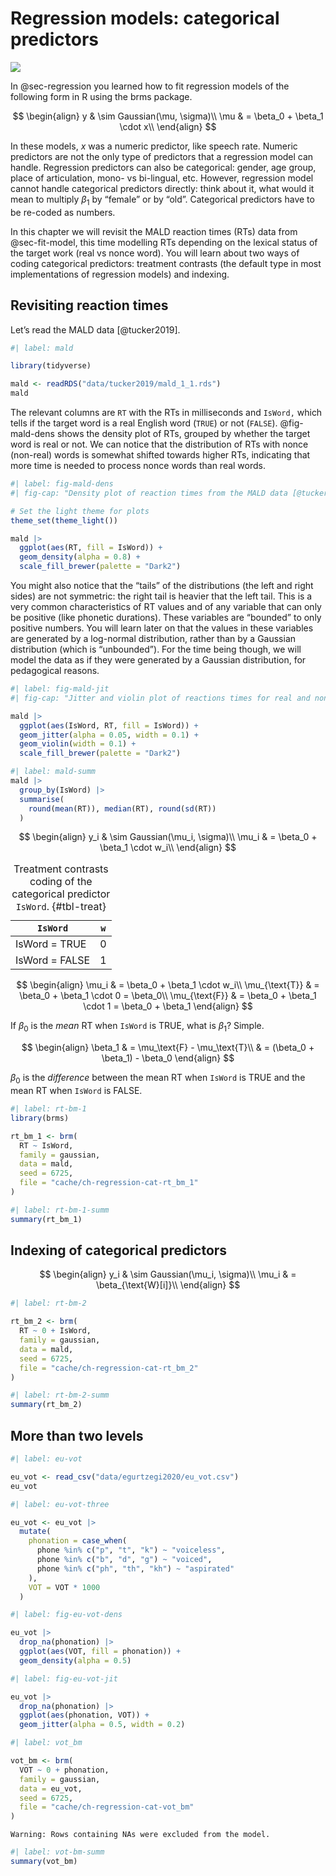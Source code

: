 # Regression models: categorical predictors {#sec-regression-cat}

![](https://img.shields.io/badge/Area-R-green)

In @sec-regression you learned how to fit regression models of the following form in R using the brms package.

$$
\begin{align}
y & \sim Gaussian(\mu, \sigma)\\
\mu & = \beta_0 + \beta_1 \cdot x\\
\end{align}
$$

In these models, $x$ was a numeric predictor, like speech rate. Numeric predictors are not the only type of predictors that a regression model can handle. Regression predictors can also be categorical: gender, age group, place of articulation, mono- vs bi-lingual, etc. However, regression model cannot handle categorical predictors directly: think about it, what would it mean to multiply $\beta_1$ by "female" or by "old". Categorical predictors have to be re-coded as numbers.

In this chapter we will revisit the MALD reaction times (RTs) data from @sec-fit-model, this time modelling RTs depending on the lexical status of the target work (real vs nonce word). You will learn about two ways of coding categorical predictors: treatment contrasts (the default type in most implementations of regression models) and indexing.

## Revisiting reaction times

Let's read the MALD data [@tucker2019].

```r
#| label: mald

library(tidyverse)

mald <- readRDS("data/tucker2019/mald_1_1.rds")
mald
```

The relevant columns are `RT` with the RTs in milliseconds and `IsWord,` which tells if the target word is a real English word (`TRUE`) or not (`FALSE`). @fig-mald-dens shows the density plot of RTs, grouped by whether the target word is real or not. We can notice that the distribution of RTs with nonce (non-real) words is somewhat shifted towards higher RTs, indicating that more time is needed to process nonce words than real words.

```r
#| label: fig-mald-dens
#| fig-cap: "Density plot of reaction times from the MALD data [@tucker2019]."

# Set the light theme for plots
theme_set(theme_light())

mald |> 
  ggplot(aes(RT, fill = IsWord)) +
  geom_density(alpha = 0.8) +
  scale_fill_brewer(palette = "Dark2")
```

You might also notice that the "tails" of the distributions (the left and right sides) are not symmetric: the right tail is heavier that the left tail. This is a very common characteristics of RT values and of any variable that can only be positive (like phonetic durations). These variables are "bounded" to only positive numbers. You will learn later on that the values in these variables are generated by a log-normal distribution, rather than by a Gaussian distribution (which is "unbounded"). For the time being though, we will model the data as if they were generated by a Gaussian distribution, for pedagogical reasons.

```r
#| label: fig-mald-jit
#| fig-cap: "Jitter and violin plot of reactions times for real and nonce words."

mald |>
  ggplot(aes(IsWord, RT, fill = IsWord)) +
  geom_jitter(alpha = 0.05, width = 0.1) +
  geom_violin(width = 0.1) +
  scale_fill_brewer(palette = "Dark2")
```

```r
#| label: mald-summ
mald |> 
  group_by(IsWord) |> 
  summarise(
    round(mean(RT)), median(RT), round(sd(RT))
  )
```

$$
\begin{align}
y_i & \sim Gaussian(\mu_i, \sigma)\\
\mu_i & = \beta_0 + \beta_1 \cdot w_i\\
\end{align}
$$

| `IsWord`       | `w` |
|----------------|:---:|
| IsWord = TRUE  |  0  |
| IsWord = FALSE |  1  |

: Treatment contrasts coding of the categorical predictor `IsWord`. {#tbl-treat}

$$
\begin{align}
\mu_i & = \beta_0 + \beta_1 \cdot w_i\\
\mu_{\text{T}} & = \beta_0 + \beta_1 \cdot 0 = \beta_0\\
\mu_{\text{F}} & = \beta_0 + \beta_1 \cdot 1 = \beta_0 + \beta_1
\end{align}
$$

If $\beta_0$ is the *mean* RT when `IsWord` is TRUE, what is $\beta_1$? Simple.

$$
\begin{align}
\beta_1 & = \mu_\text{F} - \mu_\text{T}\\
& = (\beta_0 + \beta_1) - \beta_0
\end{align}
$$

$\beta_0$ is the *difference* between the mean RT when `IsWord` is TRUE and the mean RT when `IsWord` is FALSE.

```r
#| label: rt-bm-1
library(brms)

rt_bm_1 <- brm(
  RT ~ IsWord,
  family = gaussian,
  data = mald,
  seed = 6725,
  file = "cache/ch-regression-cat-rt_bm_1"
)
```

```r
#| label: rt-bm-1-summ
summary(rt_bm_1)
```

## Indexing of categorical predictors

$$
\begin{align}
y_i & \sim Gaussian(\mu_i, \sigma)\\
\mu_i & = \beta_{\text{W}[i]}\\
\end{align}
$$

```r
#| label: rt-bm-2

rt_bm_2 <- brm(
  RT ~ 0 + IsWord,
  family = gaussian,
  data = mald,
  seed = 6725,
  file = "cache/ch-regression-cat-rt_bm_2"
)
```

```r
#| label: rt-bm-2-summ
summary(rt_bm_2)
```

## More than two levels

```r
#| label: eu-vot

eu_vot <- read_csv("data/egurtzegi2020/eu_vot.csv")
eu_vot
```

```r
#| label: eu-vot-three

eu_vot <- eu_vot |> 
  mutate(
    phonation = case_when(
      phone %in% c("p", "t", "k") ~ "voiceless",
      phone %in% c("b", "d", "g") ~ "voiced",
      phone %in% c("ph", "th", "kh") ~ "aspirated"
    ),
    VOT = VOT * 1000
  )

```

```r
#| label: fig-eu-vot-dens

eu_vot |> 
  drop_na(phonation) |> 
  ggplot(aes(VOT, fill = phonation)) +
  geom_density(alpha = 0.5)

```

```r
#| label: fig-eu-vot-jit

eu_vot |> 
  drop_na(phonation) |> 
  ggplot(aes(phonation, VOT)) +
  geom_jitter(alpha = 0.5, width = 0.2)

```

```r
#| label: vot_bm

vot_bm <- brm(
  VOT ~ 0 + phonation,
  family = gaussian,
  data = eu_vot,
  seed = 6725,
  file = "cache/ch-regression-cat-vot_bm"
)

```

`Warning: Rows containing NAs were excluded from the model.`

```r
#| label: vot-bm-summ
summary(vot_bm)
```
